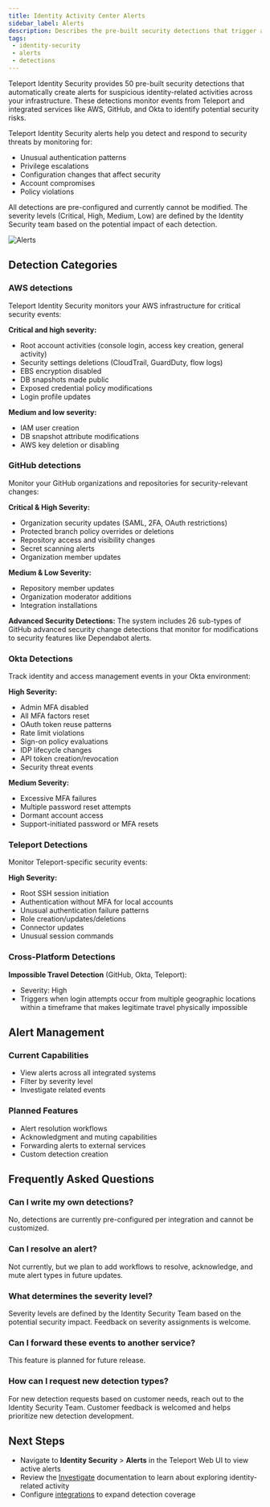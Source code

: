 ```yaml
---
title: Identity Activity Center Alerts
sidebar_label: Alerts
description: Describes the pre-built security detections that trigger alerts in Teleport Identity Activity Center.
tags:
 - identity-security
 - alerts
 - detections
---
```



Teleport Identity Security provides 50 pre-built security detections that automatically create alerts for suspicious identity-related activities across your infrastructure. These detections monitor events from Teleport and integrated services like AWS, GitHub, and Okta to identify potential security risks.


Teleport Identity Security alerts help you detect and respond to security threats by monitoring for:
- Unusual authentication patterns
- Privilege escalations
- Configuration changes that affect security
- Account compromises
- Policy violations

All detections are pre-configured and currently cannot be modified. The severity levels (Critical, High, Medium, Low) are defined by the Identity Security team based on the potential impact of each detection.

![Alerts](../../../img/access-graph/alerts.png)


## Detection Categories

### AWS detections

Teleport Identity Security monitors your AWS infrastructure for critical security events:

**Critical and high severity:**
- Root account activities (console login, access key creation, general activity)
- Security settings deletions (CloudTrail, GuardDuty, flow logs)
- EBS encryption disabled
- DB snapshots made public
- Exposed credential policy modifications
- Login profile updates

**Medium and low severity:**
- IAM user creation
- DB snapshot attribute modifications
- AWS key deletion or disabling

### GitHub detections

Monitor your GitHub organizations and repositories for security-relevant changes:

**Critical & High Severity:**
- Organization security updates (SAML, 2FA, OAuth restrictions)
- Protected branch policy overrides or deletions
- Repository access and visibility changes
- Secret scanning alerts
- Organization member updates

**Medium & Low Severity:**
- Repository member updates
- Organization moderator additions
- Integration installations

**Advanced Security Detections:**
The system includes 26 sub-types of GitHub advanced security change detections that monitor for modifications to security features like Dependabot alerts.

### Okta Detections

Track identity and access management events in your Okta environment:

**High Severity:**
- Admin MFA disabled
- All MFA factors reset
- OAuth token reuse patterns
- Rate limit violations
- Sign-on policy evaluations
- IDP lifecycle changes
- API token creation/revocation
- Security threat events

**Medium Severity:**
- Excessive MFA failures
- Multiple password reset attempts
- Dormant account access
- Support-initiated password or MFA resets

### Teleport Detections

Monitor Teleport-specific security events:

**High Severity:**
- Root SSH session initiation
- Authentication without MFA for local accounts
- Unusual authentication failure patterns
- Role creation/updates/deletions
- Connector updates
- Unusual session commands

### Cross-Platform Detections

**Impossible Travel Detection** (GitHub, Okta, Teleport):
- Severity: High
- Triggers when login attempts occur from multiple geographic locations within a timeframe that makes legitimate travel physically impossible

## Alert Management

### Current Capabilities
- View alerts across all integrated systems
- Filter by severity level
- Investigate related events

### Planned Features
- Alert resolution workflows
- Acknowledgment and muting capabilities
- Forwarding alerts to external services 
- Custom detection creation

## Frequently Asked Questions

### Can I write my own detections?
No, detections are currently pre-configured per integration and cannot be customized.

### Can I resolve an alert?
Not currently, but we plan to add workflows to resolve, acknowledge, and mute alert types in future updates.

### What determines the severity level?
Severity levels are defined by the Identity Security Team based on the potential security impact. Feedback on severity assignments is welcome.

### Can I forward these events to another service?
This feature is planned for future release.

### How can I request new detection types?
For new detection requests based on customer needs, reach out to the Identity Security Team. Customer feedback is welcomed and helps prioritize new detection development.


## Next Steps

- Navigate to **Identity Security** > **Alerts** in the Teleport Web UI to view active alerts
- Review the [Investigate](./investigate.mdx) documentation to learn about exploring identity-related activity
- Configure [integrations](../integrations/integrations.mdx) to expand detection coverage